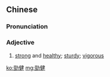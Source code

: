 {{also|劲健}}
==Chinese==
{{zh-forms|s=劲健}}

===Pronunciation===
{{zh-pron
|m=jìnjiàn
|cat=a
}}

===Adjective===
{{zh-adj}}

# [[strong]] and [[healthy]]; [[sturdy]]; [[vigorous]]

[[ko:勁健]]
[[mg:勁健]]